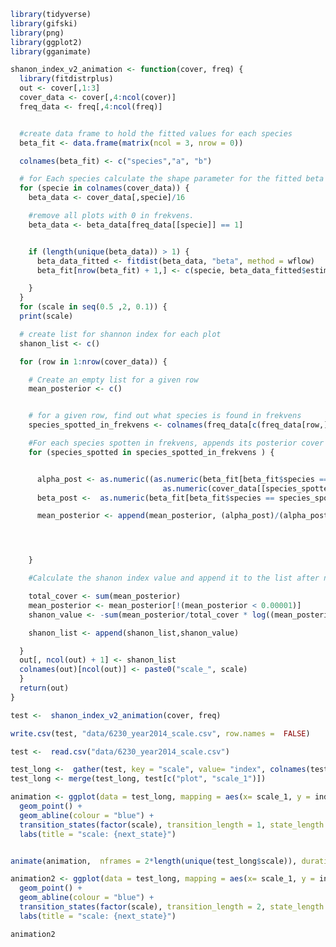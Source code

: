 

```r
library(tidyverse)
library(gifski)
library(png)
library(ggplot2)
library(gganimate)
```

```r
shanon_index_v2_animation <- function(cover, freq) {
  library(fitdistrplus)
  out <- cover[,1:3]
  cover_data <- cover[,4:ncol(cover)]
  freq_data <- freq[,4:ncol(freq)]


  #create data frame to hold the fitted values for each species
  beta_fit <- data.frame(matrix(ncol = 3, nrow = 0))

  colnames(beta_fit) <- c("species","a", "b")

  # for Each species calculate the shape parameter for the fitted beta distribution and save them in a data frame.
  for (specie in colnames(cover_data)) {
    beta_data <- cover_data[,specie]/16

    #remove all plots with 0 in frekvens.
    beta_data <- beta_data[freq_data[[specie]] == 1]


    if (length(unique(beta_data)) > 1) {
      beta_data_fitted <- fitdist(beta_data, "beta", method = wflow)
      beta_fit[nrow(beta_fit) + 1,] <- c(specie, beta_data_fitted$estimate[1], beta_data_fitted$estimate[2])

    }
  }
  for (scale in seq(0.5 ,2, 0.1)) {
  print(scale)

  # create list for shannon index for each plot
  shanon_list <- c()

  for (row in 1:nrow(cover_data)) {

    # Create an empty list for a given row
    mean_posterior <- c()


    # for a given row, find out what species is found in frekvens
    species_spotted_in_frekvens <- colnames(freq_data[c(freq_data[row,]  == 1)])

    #For each species spotten in frekvens, appends its posterior cover to the cover data for that row
    for (species_spotted in species_spotted_in_frekvens ) {


      alpha_post <- as.numeric((as.numeric(beta_fit[beta_fit$species == species_spotted,]$a)*scale +
                                  as.numeric(cover_data[[species_spotted]][row]) ))
      beta_post <-  as.numeric(beta_fit[beta_fit$species == species_spotted,]$b)*scale + 16 - as.numeric(cover_data[[species_spotted]][row])

      mean_posterior <- append(mean_posterior, (alpha_post)/(alpha_post+beta_post))




    }

    #Calculate the shanon index value and append it to the list after normalizing and removing zeroes

    total_cover <- sum(mean_posterior)
    mean_posterior <- mean_posterior[!(mean_posterior < 0.00001)]
    shanon_value <- -sum(mean_posterior/total_cover * log((mean_posterior/total_cover)))

    shanon_list <- append(shanon_list,shanon_value)

  }
  out[, ncol(out) + 1] <- shanon_list
  colnames(out)[ncol(out)] <- paste0("scale_", scale)
  }
  return(out)
}
```

```r
test <-  shanon_index_v2_animation(cover, freq)
```

```r
write.csv(test, "data/6230_year2014_scale.csv", row.names =  FALSE)
```

```r
test <-  read.csv("data/6230_year2014_scale.csv")
```


```r
test_long <-  gather(test, key = "scale", value= "index", colnames(test)[grep("scale", names(test))])
test_long <- merge(test_long, test[c("plot", "scale_1")])
```


```r
animation <- ggplot(data = test_long, mapping = aes(x= scale_1, y = index)) + 
  geom_point() +
  geom_abline(colour = "blue") +
  transition_states(factor(scale), transition_length = 1, state_length = 1) +
  labs(title = "scale: {next_state}")


animate(animation,  nframes = 2*length(unique(test_long$scale)), duration = 20)
```



```r
animation2 <- ggplot(data = test_long, mapping = aes(x= scale_1, y = index, group = plot)) + 
  geom_point() +
  geom_abline(colour = "blue") +
  transition_states(factor(scale), transition_length = 2, state_length = 0) +
  labs(title = "scale: {next_state}")

animation2
```

